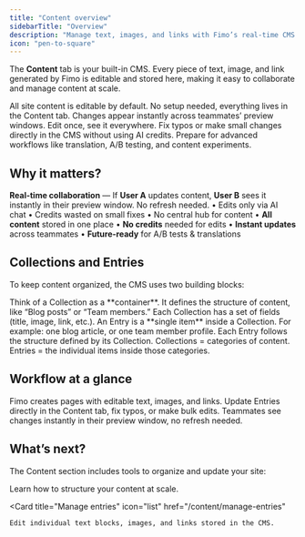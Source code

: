 ```yaml
---
title: "Content overview"
sidebarTitle: "Overview"
description: "Manage text, images, and links with Fimo’s real-time CMS."
icon: "pen-to-square"
---
```


The **Content** tab is your built-in CMS. Every piece of text, image, and link generated by Fimo is editable and stored here, making it easy to collaborate and manage content at scale.

<Columns cols={2}>
  <Card title="Built-in CMS" icon="database">
    All site content is editable by default.  
    No setup needed, everything lives in the Content tab.
  </Card>

  <Card title="Real-time updates" icon="bolt">
    Changes appear instantly across teammates’ preview windows.  
    Edit once, see it everywhere.
  </Card>

  <Card title="AI credits saved" icon="hand-holding-dollar">
    Fix typos or make small changes directly in the CMS without using AI credits.
  </Card>

  <Card title="Scalable management" icon="arrows-split-up-and-left">
    Prepare for advanced workflows like translation, A/B testing, and content experiments.
  </Card>
</Columns>

## Why it matters?

<Callout icon="bolt" color="var(--primary)" iconType="solid">
  <strong>Real-time collaboration</strong> — If <strong>User A</strong> updates content, <strong>User B</strong> sees it instantly in their preview window. No refresh needed.
</Callout>

<Columns cols={2}>
  <Card title="Without a CMS" icon="ban">
    • Edits only via AI chat  
    • Credits wasted on small fixes  
    • No central hub for content  
  </Card>

  <Card title="With Fimo CMS" icon="check">
    • <strong>All content</strong> stored in one place  
    • <strong>No credits</strong> needed for edits  
    • <strong>Instant updates</strong> across teammates  
    • <strong>Future-ready</strong> for A/B tests & translations  
  </Card>
</Columns>

## Collections and Entries

To keep content organized, the CMS uses two building blocks:

<Columns cols={2}>
  <Card title="Collections" icon="folder-open">
    Think of a Collection as a **container**.  
    It defines the structure of content, like “Blog posts” or “Team members.”  
    Each Collection has a set of fields (title, image, link, etc.).
  </Card>

  <Card title="Entries" icon="list">
    An Entry is a **single item** inside a Collection.  
    For example: one blog article, or one team member profile.  
    Each Entry follows the structure defined by its Collection.
  </Card>
</Columns>

<Note>
Collections = categories of content.  
Entries = the individual items inside those categories.
</Note>

## Workflow at a glance

<Steps>
  <Step title="Generate your site with AI">
    Fimo creates pages with editable text, images, and links.
  </Step>
  <Step title="Manage content in the CMS">
    Update Entries directly in the Content tab, fix typos, or make bulk edits.
  </Step>
  <Step title="Collaborate in real time">
    Teammates see changes instantly in their preview window, no refresh needed.
  </Step>
</Steps>

## What’s next?

The Content section includes tools to organize and update your site:

<Columns cols={2}>
  <Card
    title="Manage collections"
    icon="folder-open"
    href="/content/manage-collections"
  >
    Learn how to structure your content at scale.
  </Card>

  <Card
    title="Manage entries"
    icon="list"
    href="/content/manage-entries"
  >
    Edit individual text blocks, images, and links stored in the CMS.
  </Card>
</Columns>
